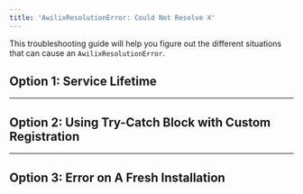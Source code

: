 ---
title: 'AwilixResolutionError: Could Not Resolve X'
---


This troubleshooting guide will help you figure out the different situations that can cause an `AwilixResolutionError`.

## Option 1: Service Lifetime

<ServiceLifetimeSection />

---

## Option 2: Using Try-Catch Block with Custom Registration

<CustomRegistrationSection />

---

## Option 3: Error on A Fresh Installation

<FreshInstallationSection />
